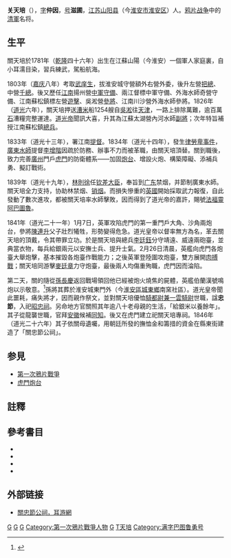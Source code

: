 {{明清人物信息框
| 姓名 = 關天培
| 原名 =
| 圖片名稱= Guan_Tianpei.jpg
| 圖片大小 = 220px
| 圖片說明 = 關天培官服像
| 最高職務 = 廣東水師提督
| 國家 =大清
| 前任 = 李增階
| 繼任 = [[賴恩爵|賴恩爵]]
| 爵位 =
| 籍貫 = [[江蘇|江蘇]][[山阳县_(江苏省)|山陽]]（今[[淮安市|淮安市]][[淮安區|淮安區]]）
| 族裔 = [[漢族|漢族]]
| 字號 = 字仲因，號滋圃
| 諡號 = 忠節
| 出生日期 = 1781年1月8日
| 出生地點 = [[大清|大清]][[江蘇|江蘇]][[山陽|山陽]]
| 逝世日期 = {{death date and age|1841|2|26|1781|1|8}}{{KIA}}
| 逝世地點 = [[大清|大清]][[廣東|廣東]][[虎門|虎門]]
| 墓葬 = 江蘇山陽
| 配偶 =
| 親屬 =
| 出身 =
| 經歷 = *江蘇太湖營內河水師副將
*江南蘇松鎮總兵
| 著作 = *筹海初集
}}
'''关天培'''（{{bd|1781年|1月8日|1841年|2月26日|catIdx=G}}），[[表字|字]]'''仲因'''，[[号|号]]'''滋圃'''，[[江苏|江苏]][[山阳县_(江苏省)|山阳县]]（今[[淮安市|淮安市]][[淮安区|淮安区]]）人。[[第一次鴉片戰爭|鸦片战争]]中的[[清軍|清軍]]名将。

== 生平 ==
關天培於1781年（[[乾隆|乾隆]]四十六年）出生在江蘇山陽（今淮安）一個軍人家庭裏，自小耳濡目染，習兵練武，駕船航海。

1803年（[[嘉庆|嘉庆]]八年）考取[[生員|武庠生]]，拔淮安城守營額外右營外委，後升左營[[把總|把總]]、中營[[千總|千總]]。後又歷任[[江南|江南]]揚州營[[中軍|中軍]][[守備|守備]]、兩江督標中軍守備、外海水師奇營守備、江南蘇松鎮標左營[[游擊_(官名)|遊擊]]、吳淞營[[參將|參將]]、江南川沙營外海水師參將。1826年（[[道光|道光]]六年），關天培押送[[漕运|漕米]]船1254艘自[[吳淞|吳淞]]往[[天津|天津]]，一路上排除萬難，逾百萬[[石_(容量單位)|石]]漕糧完整運達。[[道光帝|道光帝]]聞訊大喜，升其為江蘇太湖營內河水師[[副將|副將]]；次年特旨補授江南蘇松鎮[[總兵|總兵]]。

1833年（道光十三年），署江南[[提督|提督]]。1834年（道光十四年），發生[[律勞卑|律勞卑事件]]，[[廣東水師|廣東水師]]提督[[李增階|李增階]]因疏於防務、辦事不力而被革職，由關天培頂替。關到職後，致力完善[[廣州|廣州]]門戶[[虎門|虎門]]的防衛體系——加固[[炮台|炮台]]、增設火炮、構築障礙、添補兵勇、擬訂戰術。

1839年（道光十九年），[[林則徐|林則徐]]任[[钦差大臣|钦差大臣]]，奉旨到[[广东|广东]]禁烟，并節制廣東水師。關天培全力支持，协助林禁烟、[[虎門銷煙|销烟]]。而損失慘重的[[英國|英國]]開始採取武力報復，自此發動了數次進攻，都被關天培率水師擊敗，因而得到了道光帝的嘉許，賜號[[巴圖魯|法福靈阿巴圖魯]]。

1841年（道光二十一年）1月7日，英軍攻陷虎門的第一重門戶大角、沙角兩炮台，參將[[陳連升|陳連升]]父子壯烈犧牲，形勢變得危急。道光皇帝以督率無方為名，革去關天培的頂戴，令其帶罪立功。於是關天培與總兵[[李廷鈺|李廷鈺]]分守靖遠、威遠兩砲臺，並典當衣物，每兵給銀兩元以安撫士兵、提升士氣。2月26日清晨，英艦向虎門各炮臺大舉炮擊，基本摧毀各炮臺作戰能力；之後英軍登陸圍攻炮臺，雙方展開[[肉搏戰|肉搏戰]]；關天培同游擊[[麥廷章|麥廷章]]力守炮臺，最後兩人均傷重殉職，虎門因而淪陷。

第二天，關的隨從[[孫長慶|孫長慶]]返回戰場領回他已經被炮火燒焦的屍體，英艦伯蘭漢號鳴炮以示敬意。<ref>{{cite book |last1=Bernard |first1=William Dallas |last2=Hall |first2=Sir William Hutcheon |title=Narrative of the Voyages and Services of the Nemesis, from 1840 to 1843 |url=http://books.google.com/books?id=EQjHGlPbjPkC |accessdate=2012-05-20 |volume=Volumn I |year=1844 |publisher=Henry Colburn |location=Longdon |page=342 }}</ref>孫將其葬於淮安城東門外（今[[淮安區|淮安區]][[城東鄉_(淮安市)|城東鄉]]南窯社區）。道光皇帝聞此噩耗，痛失將才，因而親作祭文，並對關天培優恤[[勳官|騎都尉兼一雲騎尉]]世職，諡'''忠節'''，入祀[[昭忠祠|昭忠祠]]。另命地方官關照其年逾八十老母親的生活，「給銀米以養餘年」。其子從龍襲世職，官拜[[安徽|安徽]]候補[[同知|同知]]。後又在虎門建立祀關天培專祠。1846年（道光二十六年）其子依關母遺囑，用朝廷所發的撫恤金和籌措的資金在縣東街建造了「關忠節公祠」。

== 参見 ==
* [[第一次鴉片戰爭|第一次鴉片戰爭]]
* [[虎門炮台|虎門炮台]]

== 註釋 ==
{{reflist}}

== 參考書目 ==
* {{cite book |title=清史稿卷三百七十二列传一百五十九 |year=1976 |publisher=中華書局 |location=北京 |isbn= |pages= }}
* {{cite book |title=清國史館傳包702001194號 |year=1976 |publisher=國立故宮博物院圖書文獻處 |location=台北 |isbn= |pages= }}
* {{cite book |title=清國史館傳包701000654號 |year=1976 |publisher=國立故宮博物院圖書文獻處 |location=台北 |isbn= |pages= }}
* {{cite book |title=籌辦夷務始末 |year=1964 |publisher=中華書局 |location=北京 |isbn= |pages=842－843, 854, 1101 }}

== 外部链接 ==
* [http://www.earsgo.com/main/spotview.jsp?id=6909 關忠節公祠，耳游網]

[[Category:清朝廣東水師提督|G]]
[[Category:清朝江南提督|G]]
[[Category:清朝战争身亡者|G]]
[[Category:第一次鴉片戰爭人物|Category:第一次鴉片戰爭人物]]
[[Category:淮安区人|G]]
[[Category:关姓|T天培]]
[[Category:满字巴图鲁勇号|Category:满字巴图鲁勇号]]